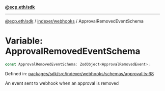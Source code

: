 [**@ecp.eth/sdk**](../../../index.mdx)

***

[@ecp.eth/sdk](/sdk-reference/index.mdx) / [indexer/webhooks](/sdk-reference/indexer/webhooks/index.mdx) / ApprovalRemovedEventSchema

# Variable: ApprovalRemovedEventSchema

```ts
const ApprovalRemovedEventSchema: ZodObject<ApprovalRemovedEvent>;
```

Defined in: [packages/sdk/src/indexer/webhooks/schemas/approval.ts:68](https://github.com/ecp-eth/comments-monorepo/blob/main/packages/sdk/src/indexer/webhooks/schemas/approval.ts#L68)

An event sent to webhook when an approval is removed
